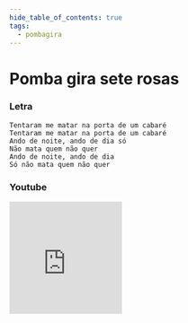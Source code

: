 ```yaml
---
hide_table_of_contents: true
tags:
  - pombagira
---
```


# Pomba gira sete rosas

### Letra

```text
Tentaram me matar na porta de um cabaré
Tentaram me matar na porta de um cabaré
Ando de noite, ando de dia só
Não mata quem não quer
Ando de noite, ando de dia
Só não mata quem não quer
```

### Youtube

<iframe
  width="200"
  height="200"
  src="https://www.youtube.com/embed/oiHhbkj9r08"
  title="YouTube video player"
  frameborder="0"
  allow="accelerometer; autoplay; clipboard-write; encrypted-media; gyroscope; picture-in-picture; web-share"
  referrerpolicy="strict-origin-when-cross-origin"
  allowfullscreen
></iframe>
